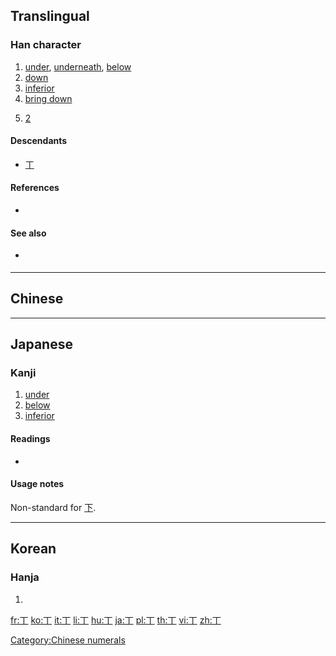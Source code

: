 {{also|下}}<!-- may be replaced by zh-forms -->
==Translingual==

===Han character===
{{Han char|rn=1|rad=一|as=01|sn=2|four=10200|canj=ML,XML|ids=⿱一丨}}

# [[under]], [[underneath]], [[below]]
# [[down]]
# [[inferior]]
# [[bring down]]
# {{label|mul|tally marks}} [[2]]

====Descendants====
* [[ㄒ]]

====References====
* {{Han ref|kx=0076.020|dkj=00008|dj=0137.030|hdz=10002.040|uh=4E05|ud=19973}}

====See also====
* {{lang|und|sc=Hani|[[正]]}} {{qualifier|tally marks}}

[[Category:Chinese numerals]]

----

==Chinese==
{{zh-see|下|v}}

----

==Japanese==

===Kanji===
{{ja-kanji|grade=uc|rs=一01}}

# [[under]]
# [[below]]
# [[inferior]]

====Readings====
* {{ja-readings|on=[[か]] (ka), [[げ]] (ge)|kun=[[しも]] (shimo), [[した]] (shita), [[もと]] (moto)}}

====Usage notes====
Non-standard for [[下]].

----

==Korean==

===Hanja===
{{ko-hanja|hangeul=하|rv=ha|mr=ha|y=ha|eumhun=아래|ehrv=arae|ehmr=arae|ehy=alay}}

# {{defn|lang=ko|sort=一01}}

[[fr:丅]]
[[ko:丅]]
[[it:丅]]
[[li:丅]]
[[hu:丅]]
[[ja:丅]]
[[pl:丅]]
[[th:丅]]
[[vi:丅]]
[[zh:丅]]